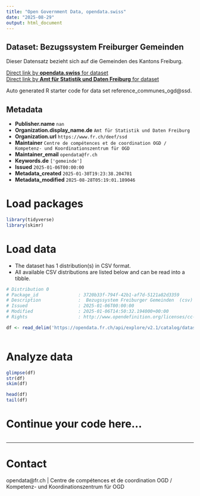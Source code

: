 ```yaml
---
title: "Open Government Data, opendata.swiss"
date: "2025-08-29"
output: html_document
---
```


## Dataset: Bezugssystem Freiburger Gemeinden

Dieser Datensatz bezieht sich auf die Gemeinden des Kantons Freiburg.

[Direct link by **opendata.swiss** for dataset](https://opendata.swiss/de/dataset/bezugssystem-freiburger-gemeinden)<br>
[Direct link by **Amt für Statistik und Daten Freiburg** for dataset](https://opendata.fr.ch/explore/dataset/reference_communes_ogd/)

Auto generated R starter code for data set reference_communes_ogd@ssd.

## Metadata

- **Publisher.name** `nan`
- **Organization.display_name.de** `Amt für Statistik und Daten Freiburg`
- **Organization.url** `https://www.fr.ch/deef/ssd`
- **Maintainer** `Centre de compétences et de coordination OGD / Kompetenz- und Koordinationszentrum für OGD`
- **Maintainer_email** `opendata@fr.ch`
- **Keywords.de** `['gemeinde']`
- **Issued** `2025-01-06T00:00:00`
- **Metadata_created** `2025-01-30T19:23:38.204701`
- **Metadata_modified** `2025-08-28T05:19:01.189046`


# Load packages

```r

library(tidyverse)
library(skimr)

```

# Load data

-   The dataset has 1 distribution(s) in CSV format.
-   All available CSV distributions are listed below and can be read into a tibble.

```r

# Distribution 0
# Package_id               : 3720b33f-794f-42b1-af7d-5121a82d3359
# Description              :  Bezugssystem Freiburger Gemeinden  (csv)
# Issued                   : 2025-01-06T00:00:00
# Modified                 : 2025-01-06T14:50:32.194000+00:00
# Rights                   : http://www.opendefinition.org/licenses/cc-by-sa

df <- read_delim('https://opendata.fr.ch/api/explore/v2.1/catalog/datasets/reference_communes_ogd/exports/csv?use_labels=true')



```

# Analyze data

```r

glimpse(df)
str(df)
skim(df)

head(df)
tail(df)

```

# Continue your code here...

```r

```

------------------------------------------------------------------------

# Contact

opendata@fr.ch | Centre de compétences et de coordination OGD / Kompetenz- und Koordinationszentrum für OGD
